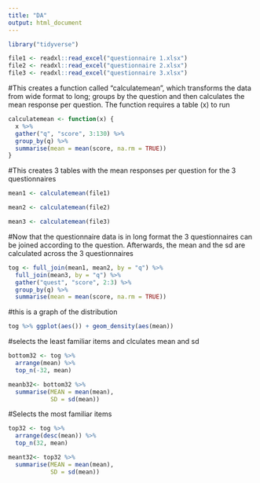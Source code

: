 ---
title: "DA"
output: html_document
---

```{r}
library("tidyverse")
```

```{r}
file1 <- readxl::read_excel("questionnaire 1.xlsx") 
file2 <- readxl::read_excel("questionnaire 2.xlsx")
file3 <- readxl::read_excel("questionnaire 3.xlsx")
```


#This creates a function called "calculatemean", which transforms the data from wide format to long; groups by the question and then calculates the mean response per question. The function requires a table (x) to run
```{r}

calculatemean <- function(x) {
  x %>%
  gather("q", "score", 3:130) %>%
  group_by(q) %>%
  summarise(mean = mean(score, na.rm = TRUE))
}

```


#This creates 3 tables with the mean responses per question for the 3 questionnaires
```{r}
mean1 <- calculatemean(file1)

mean2 <- calculatemean(file2)

mean3 <- calculatemean(file3)
```


#Now that the questionnaire data is in long format the 3 questionnaires can be joined according to the question. Afterwards, the mean and the sd are calculated across the 3 questionnaires
```{r}

tog <- full_join(mean1, mean2, by = "q") %>% 
  full_join(mean3, by = "q") %>%
  gather("quest", "score", 2:3) %>%
  group_by(q) %>%
  summarise(mean = mean(score, na.rm = TRUE))
```


#this is a graph of the distribution 
```{r}
tog %>% ggplot(aes()) + geom_density(aes(mean))
```

#selects the least familiar items and clculates mean and sd
```{r}
bottom32 <- tog %>%
  arrange(mean) %>%
  top_n(-32, mean)

meanb32<- bottom32 %>%
  summarise(MEAN = mean(mean), 
            SD = sd(mean))
```

#Selects the most familiar items
```{r}
top32 <- tog %>%
  arrange(desc(mean)) %>%
  top_n(32, mean)

meant32<- top32 %>%
  summarise(MEAN = mean(mean), 
            SD = sd(mean))
```


